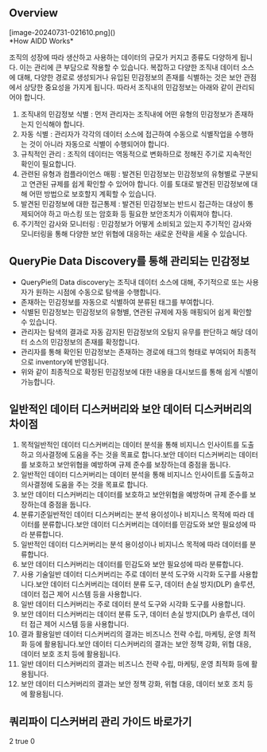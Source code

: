 ## Overview
<p align="center">
<div>[image-20240731-021610.png]()</div>
*How AIDD Works*
</p>

조직의 성장에 따라 생산하고 사용하는 데이터의 규모가 커지고 종류도 다양하게 됩니다. 이는 관리에 큰 부담으로 작용할 수 있습니다. 복잡하고 다양한 조직내 데이터 소스에 대해, 다양한 경로로 생성되거나 유입된 민감정보의 존재를 식별하는 것은 보안 관점에서 상당한 중요성을 가지게 됩니다. 따라서 조직내의 민감정보는 아래와 같이 관리되어야 합니다.

1. 조직내의 민감정보 식별 : 먼저 관리자는 조직내에 어떤 유형의 민감정보가 존재하는지 인식해야 합니다.
2. 자동 식별 : 관리자가 각각의 데이터 소스에 접근하여 수동으로 식별작업을 수행하는 것이 아니라 자동으로 식별이 수행되어야 합니다.
3. 규칙적인 관리 : 조직의 데이터는 역동적으로 변화하므로 정해진 주기로 지속적인 확인이 필요합니다.
4. 관련된 유형과 컴플라이언스 매핑 : 발견된 민감정보는 민감정보의 유형별로 구분되고 연관된 규제를 쉽게 확인할 수 있어야 합니다. 이를 토대로 발견된 민감정보에 대해 어떤 방법으로 보호할지 계획할 수 있습니다.
5. 발견된 민감정보에 대한 접근통제 : 발견된 민감정보는 반드시 접근하는 대상이 통제되어야 하고 마스킹 또는 암호화 등 필요한 보안조치가 이뤄져야 합니다.
6. 주기적인 감사와 모니터링 : 민감정보가 어떻게 소비되고 있는지 주기적인 감사와 모니터링을 통해 다양한 보안 위협에 대응하는 새로운 전략을 세울 수 있습니다.

## QueryPie Data Discovery를 통해 관리되는 민감정보
* QueryPie의 Data discovery는 조직내 데이터 소스에 대해, 주기적으로 또는 사용자가 원하는 시점에 수동으로 탐색을 수행합니다.
* 존재하는 민감정보를 자동으로 식별하여 분류된 태그를 부여합니다.
* 식별된 민감정보는 민감정보의 유형별, 연관된 규제에 자동 매핑되어 쉽게 확인할 수 있습니다.
* 관리자는 탐색의 결과로 자동 감지된 민감정보의 오탐지 유무를  판단하고 해당 데이터 소스의 민감정보의 존재를 확정합니다.
* 관리자를 통해 확인된 민감정보는 존재하는 경로에 태그의 형태로 부여되어 최종적으로 inventory에 반영됩니다.
* 위와 같이 최종적으로 확정된 민감정보에 대한 내용을 대시보드를 통해 쉽게 식별이 가능합니다.

## 일반적인 데이터 디스커버리와 보안 데이터 디스커버리의 차이점
1. 목적일반적인 데이터 디스커버리는 데이터 분석을 통해 비지니스 인사이트를 도출하고 의사결정에 도움을 주는 것을 목표로 합니다.보안 데이터 디스커버리는 데이터를 보호하고 보안위협을 예방하며 규제 준수를 보장하는데 중점을 둡니다.
  1. 일반적인 데이터 디스커버리는 데이터 분석을 통해 비지니스 인사이트를 도출하고 의사결정에 도움을 주는 것을 목표로 합니다.
  2. 보안 데이터 디스커버리는 데이터를 보호하고 보안위협을 예방하며 규제 준수를 보장하는데 중점을 둡니다.
2. 분류기준일반적인 데이터 디스커버리는 분석 용이성이나 비지니스 목적에 따라 데이터를 분류합니다.보안 데이터 디스커버리는 데이터를 민감도와 보안 필요성에 따라 분류합니다.
  1. 일반적인 데이터 디스커버리는 분석 용이성이나 비지니스 목적에 따라 데이터를 분류합니다.
  2. 보안 데이터 디스커버리는 데이터를 민감도와 보안 필요성에 따라 분류합니다.
3. 사용 기술일반 데이터 디스커버리는 주로 데이터 분석 도구와 시각화 도구를 사용합니다.보안 데이터 디스커버리는 데이터 분류 도구, 데이터 손실 방지(DLP) 솔루션, 데이터 접근 제어 시스템 등을 사용합니다.
  1. 일반 데이터 디스커버리는 주로 데이터 분석 도구와 시각화 도구를 사용합니다.
  2. 보안 데이터 디스커버리는 데이터 분류 도구, 데이터 손실 방지(DLP) 솔루션, 데이터 접근 제어 시스템 등을 사용합니다.
4. 결과 활용일반 데이터 디스커버리의 결과는 비즈니스 전략 수립, 마케팅, 운영 최적화 등에 활용됩니다.보안 데이터 디스커버리의 결과는 보안 정책 강화, 위협 대응, 데이터 보호 조치 등에 활용됩니다.
  1. 일반 데이터 디스커버리의 결과는 비즈니스 전략 수립, 마케팅, 운영 최적화 등에 활용됩니다.
  2. 보안 데이터 디스커버리의 결과는 보안 정책 강화, 위협 대응, 데이터 보호 조치 등에 활용됩니다.

## 쿼리파이 디스커버리 관리 가이드 바로가기
2
true
0